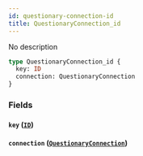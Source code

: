 ```yaml
---
id: questionary-connection-id
title: QuestionaryConnection_id
---
```


No description

```graphql
type QuestionaryConnection_id {
  key: ID
  connection: QuestionaryConnection
}
```

### Fields

#### `key` ([`ID`](/v1/scalars/id))

#### `connection` ([`QuestionaryConnection`](/v1/objects/questionary-connection))

